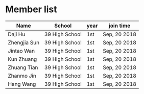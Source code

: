 # Member list
Name | School | year | join time
------------ | ------------- | ------------ | -------------
Daji Hu | 39 High School | 1st | Sep, 20 2018
Zhengjia Sun | 39 High School | 1st | Sep, 20 2018
Jintao Wan | 39 High School | 1st | Sep, 20 2018
Kun Zhuang | 39 High School | 1st | Sep, 20 2018
Zhuang Tian | 39 High School | 1st | Sep, 20 2018
Zhanmo Jin | 39 High School | 1st | Sep, 20 2018
Hang Wang | 39 High School | 1st | Sep, 20 2018
